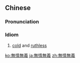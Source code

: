 {{also|无情无义}}
==Chinese==
{{zh-forms|s=无情无义|type=22}}

===Pronunciation===
{{zh-pron
|m=wúqíngwúyì
|c=mou4 cing4 mou4 ji6
|h=pfs=mò-chhìn-mò-ngi
|mn=bô-chêng-bô-gī
|cat=cy
}}

===Idiom===
{{zh-idiom}}

# [[cold]] and [[ruthless]]

{{zh-cat|Advanced}}

[[ko:無情無義]]
[[ja:無情無義]]
[[zh:無情無義]]